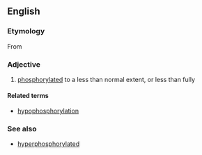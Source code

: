 ==English==

===Etymology===
From {{prefix|hypo|phosphorylated|lang=en}}

===Adjective===
{{en-adj}}

# {{lb|en|biochemistry}} [[phosphorylated]] to a less than normal extent, or less than fully

====Related terms====
* [[hypophosphorylation]]

===See also===
* [[hyperphosphorylated]]